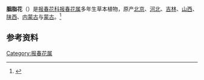 {{Speciesbox
| image = Primula maximowiczii 137-8363.jpg
| genus = Primula
| species = maximowiczii
| authority = Regel
| subdivision_ranks = 变种
| subdivision = * 胭脂花 {{sname|''P. m.'' var. ''maximowiczii''}}
* 黄胭脂花 {{sname|''P. m.'' var. ''flaviflorida'' <small>D.Z.Lu</small>}}
}}

'''胭脂花'''（{{sn|''Primula maximowiczii''}}）是[[报春花科|报春花科]][[报春花属|报春花属]]多年生草本植物，原产[[北京|北京]]、[[河北|河北]]、[[吉林|吉林]]、[[山西|山西]]、[[陕西|陕西]]、[[内蒙古|内蒙古]]与[[蒙古|蒙古]]。<ref>{{Cite web|title=''Primula maximowiczii'' in Flora of China|url=http://efloras.org/florataxon.aspx?flora_id=2&taxon_id=200017319|accessdate=2020-01-19|author=|date=|format=|work=efloras.org|publisher=|language=}}</ref>

== 参考资料 ==
<references />
{{Taxonbar|from=Q15330367}}
[[Category:报春花属|Category:报春花属]]